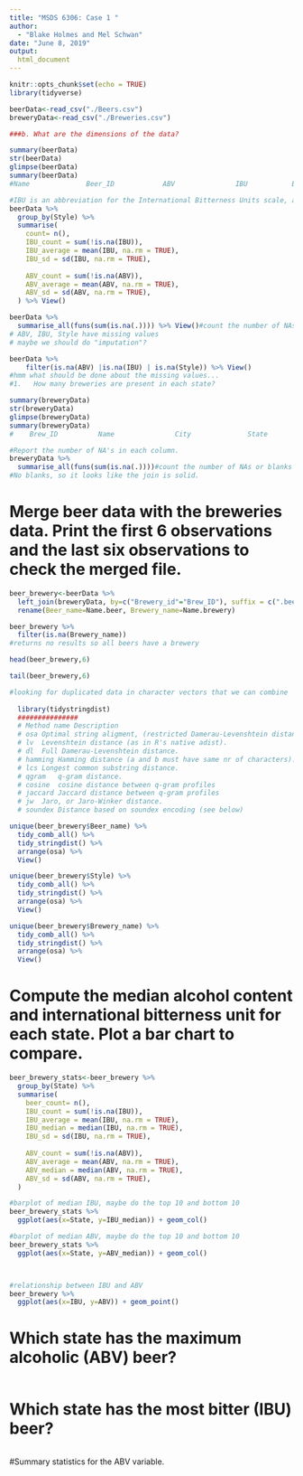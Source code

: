 ```yaml
---
title: "MSDS 6306: Case 1 "
author:
  - "Blake Holmes and Mel Schwan"
date: "June 8, 2019"
output: 
  html_document
---
```

```r
knitr::opts_chunk$set(echo = TRUE)
library(tidyverse)
```

```r
beerData<-read_csv("./Beers.csv")
breweryData<-read_csv("./Breweries.csv")
```

```r
###b. What are the dimensions of the data?

summary(beerData)
str(beerData)
glimpse(beerData)
summary(beerData)
#Name              Beer_ID            ABV               IBU           Brewery_id       Style               Ounces 

#IBU is an abbreviation for the International Bitterness Units scale, a gauge of beer's bitterness. 
beerData %>%
  group_by(Style) %>%
  summarise(
    count= n(),
    IBU_count = sum(!is.na(IBU)),
    IBU_average = mean(IBU, na.rm = TRUE),
    IBU_sd = sd(IBU, na.rm = TRUE),
    
    ABV_count = sum(!is.na(ABV)),
    ABV_average = mean(ABV, na.rm = TRUE),
    ABV_sd = sd(ABV, na.rm = TRUE),
  ) %>% View()

beerData %>% 
  summarise_all(funs(sum(is.na(.)))) %>% View()#count the number of NAs or blanks 
# ABV, IBU, Style have missing values 
# maybe we should do "imputation"? 

beerData %>% 
    filter(is.na(ABV) |is.na(IBU) | is.na(Style)) %>% View()
#hmm what should be done about the missing values...
#1.   How many breweries are present in each state?

summary(breweryData)
str(breweryData)
glimpse(breweryData)
summary(breweryData)
#    Brew_ID          Name               City              State          

#Report the number of NA's in each column.
breweryData %>% 
  summarise_all(funs(sum(is.na(.))))#count the number of NAs or blanks
#No blanks, so it looks like the join is solid. 

```
# Merge beer data with the breweries data. Print the first 6 observations and the last six observations to check the merged file.

```r

beer_brewery<-beerData %>%
  left_join(breweryData, by=c("Brewery_id"="Brew_ID"), suffix = c(".beer", ".brewery")) %>% 
  rename(Beer_name=Name.beer, Brewery_name=Name.brewery)

beer_brewery %>% 
  filter(is.na(Brewery_name)) 
#returns no results so all beers have a brewery

head(beer_brewery,6)

tail(beer_brewery,6)

#looking for duplicated data in character vectors that we can combine
  
  library(tidystringdist)
  ###############
  # Method name	Description
  # osa	Optimal string aligment, (restricted Damerau-Levenshtein distance).
  # lv	Levenshtein distance (as in R's native adist).
  # dl	Full Damerau-Levenshtein distance.
  # hamming	Hamming distance (a and b must have same nr of characters).
  # lcs	Longest common substring distance.
  # qgram	q-gram distance.
  # cosine	cosine distance between q-gram profiles
  # jaccard	Jaccard distance between q-gram profiles
  # jw	Jaro, or Jaro-Winker distance.
  # soundex	Distance based on soundex encoding (see below)

unique(beer_brewery$Beer_name) %>% 
  tidy_comb_all() %>% 
  tidy_stringdist() %>% 
  arrange(osa) %>% 
  View()

unique(beer_brewery$Style) %>% 
  tidy_comb_all() %>% 
  tidy_stringdist() %>% 
  arrange(osa) %>% 
  View()

unique(beer_brewery$Brewery_name) %>% 
  tidy_comb_all() %>% 
  tidy_stringdist() %>% 
  arrange(osa) %>% 
  View()

```

# Compute the median alcohol content and international bitterness unit for each state. Plot a bar chart to compare.
```r

beer_brewery_stats<-beer_brewery %>%
  group_by(State) %>%
  summarise(
    beer_count= n(),
    IBU_count = sum(!is.na(IBU)),
    IBU_average = mean(IBU, na.rm = TRUE),
    IBU_median = median(IBU, na.rm = TRUE),
    IBU_sd = sd(IBU, na.rm = TRUE),
    
    ABV_count = sum(!is.na(ABV)),
    ABV_average = mean(ABV, na.rm = TRUE),
    ABV_median = median(ABV, na.rm = TRUE),
    ABV_sd = sd(ABV, na.rm = TRUE),
  ) 

#barplot of median IBU, maybe do the top 10 and bottom 10 
beer_brewery_stats %>% 
  ggplot(aes(x=State, y=IBU_median)) + geom_col()

#barplot of median ABV, maybe do the top 10 and bottom 10 
beer_brewery_stats %>% 
  ggplot(aes(x=State, y=ABV_median)) + geom_col()



#relationship between IBU and ABV
beer_brewery %>% 
  ggplot(aes(x=IBU, y=ABV)) + geom_point()

```


# Which state has the maximum alcoholic (ABV) beer? 

```r




```


# Which state has the most bitter (IBU) beer?

```r

```


#Summary statistics for the ABV variable.

```r

```

